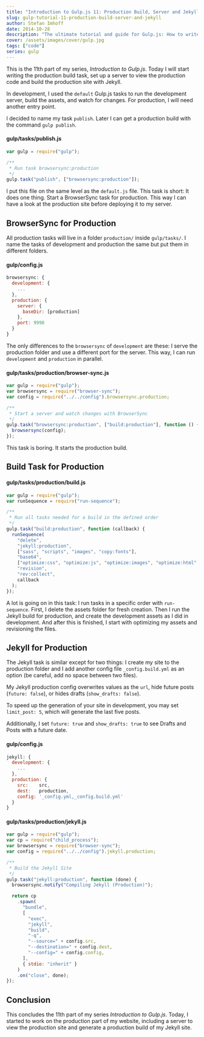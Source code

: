 ```yaml
---
title: "Introduction to Gulp.js 11: Production Build, Server and Jekyll"
slug: gulp-tutorial-11-production-build-server-and-jekyll
author: Stefan Imhoff
date: 2014-10-28
description: "The ultimate tutorial and guide for Gulp.js: How to write the production task for Jekyll and BrowserSync."
cover: /assets/images/cover/gulp.jpg
tags: ["code"]
series: gulp
---
```


This is the 11th part of my series, _Introduction to Gulp.js_. Today I will start writing the production build task, set up a server to view the production code and build the production site with Jekyll.

In development, I used the `default` Gulp.js tasks to run the development server, build the assets, and watch for changes. For production, I will need another entry point.

I decided to name my task `publish`. Later I can get a production build with the command `gulp publish`.

#### gulp/tasks/publish.js

```javascript
var gulp = require("gulp");

/**
 * Run task browsersync:production
 */
gulp.task("publish", ["browsersync:production"]);
```

I put this file on the same level as the `default.js` file. This task is short: It does one thing. Start a BrowserSync task for production. This way I can have a look at the production site before deploying it to my server.

## BrowserSync for Production

All production tasks will live in a folder `production/` inside `gulp/tasks/`. I name the tasks of development and production the same but put them in different folders.

#### gulp/config.js

```javascript
browsersync: {
  development: {
    ...
  },
  production: {
    server: {
      baseDir: [production]
    },
    port: 9998
  }
}
```

The only differences to the `browsersync` of `development` are these: I serve the production folder and use a different port for the server. This way, I can run `development` and `production` in parallel.

#### gulp/tasks/production/browser-sync.js

```javascript
var gulp = require("gulp");
var browsersync = require("browser-sync");
var config = require("../../config").browsersync.production;

/**
 * Start a server and watch changes with BrowserSync
 */
gulp.task("browsersync:production", ["build:production"], function () {
  browsersync(config);
});
```

This task is boring. It starts the production build.

## Build Task for Production

#### gulp/tasks/production/build.js

```javascript
var gulp = require("gulp");
var runSequence = require("run-sequence");

/**
 * Run all tasks needed for a build in the defined order
 */
gulp.task("build:production", function (callback) {
  runSequence(
    "delete",
    "jekyll:production",
    ["sass", "scripts", "images", "copy:fonts"],
    "base64",
    ["optimize:css", "optimize:js", "optimize:images", "optimize:html", "copy:fonts:production"],
    "revision",
    "rev:collect",
    callback
  );
});
```

A lot is going on in this task: I run tasks in a specific order with `run-sequence`. First, I delete the assets folder for fresh creation. Then I run the Jekyll build for production, and create the development assets as I did in development. And after this is finished, I start with optimizing my assets and revisioning the files.

## Jekyll for Production

The Jekyll task is similar except for two things: I create my site to the production folder and I add another config file `_config.build.yml` as an option (be careful, add no space between two files).

My Jekyll production config overwrites values as the `url`, hide future posts (`future: false`), or hides drafts (`show_drafts: false`).

<Banner summary="Speed up development with Jekyll">

To speed up the generation of your site in development, you may set `limit_post: 5`, which will generate the last five posts.

Additionally, I set `future: true` and `show_drafts: true` to see Drafts and Posts with a future date.

</Banner>

#### gulp/config.js

```javascript
jekyll: {
  development: {
    ...
  },
  production: {
    src:    src,
    dest:   production,
    config: '_config.yml,_config.build.yml'
  }
}
```

#### gulp/tasks/production/jekyll.js

```javascript
var gulp = require("gulp");
var cp = require("child_process");
var browsersync = require("browser-sync");
var config = require("../../config").jekyll.production;

/**
 * Build the Jekyll Site
 */
gulp.task("jekyll:production", function (done) {
  browsersync.notify("Compiling Jekyll (Production)");

  return cp
    .spawn(
      "bundle",
      [
        "exec",
        "jekyll",
        "build",
        "-q",
        "--source=" + config.src,
        "--destination=" + config.dest,
        "--config=" + config.config,
      ],
      { stdio: "inherit" }
    )
    .on("close", done);
});
```

## Conclusion

This concludes the 11th part of my series _Introduction to Gulp.js_. Today, I started to work on the production part of my website, including a server to view the production site and generate a production build of my Jekyll site.

<Figure>
  <MoreLink href="https://github.com/kogakure/gulp-tutorial" text="View Source on GitHub" />
</Figure>
